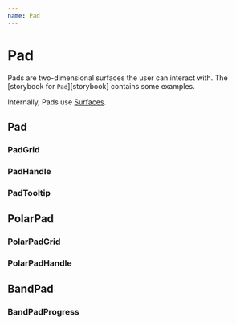 ```yaml
---
name: Pad
---
```






# Pad

Pads are two-dimensional surfaces the user can interact with. The [storybook for `Pad`][storybook] contains some examples.

Internally, Pads use [Surfaces](./Surface.md).

## Pad

<PropsTable of={Pad}/>

### PadGrid

<PropsTable of={PadGrid}/>

### PadHandle

<PropsTable of={PadHandle}/>

### PadTooltip

<PropsTable of={PadTooltip}/>

## PolarPad

<PropsTable of={PolarPad}/>

### PolarPadGrid

<PropsTable of={PolarPadGrid}/>

### PolarPadHandle

<PropsTable of={PolarPadHandle}/>

## BandPad

<PropsTable of={BandPad}/>

### BandPadProgress

<PropsTable of={BandPadProgress}/>
